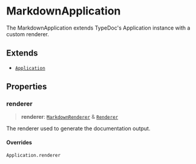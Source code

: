 # MarkdownApplication

The MarkdownApplication extends TypeDoc's Application instance with a custom renderer.

## Extends

- [`Application`](https://typedoc.org/api/classes/Application.html)

## Properties

### renderer

> **renderer**: [`MarkdownRenderer`](/api-docs/Interface.MarkdownRenderer.mdx) & [`Renderer`](https://typedoc.org/api/classes/Renderer.html)

The renderer used to generate the documentation output.

#### Overrides

`Application.renderer`

